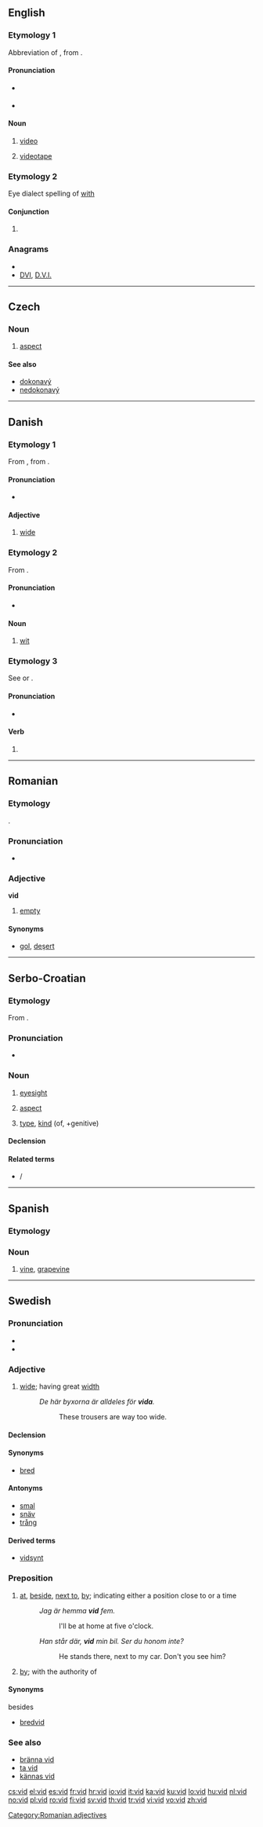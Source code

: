 {{also|við|víð}}
==English==

===Etymology 1===
Abbreviation of {{term|video||lang=en}}, from {{etyl|la}} {{term|video|videō|I see|lang=la}}.

====Pronunciation====
* {{a|UK|US}} {{IPA|/vɪd/}}
* {{rhymes|ɪd}}

====Noun====
{{en-noun}}

# {{slang}} [[video]]
# {{slang}} [[videotape]]

===Etymology 2===
Eye dialect spelling of [[with]]

====Conjunction====
{{en-con}}

# {{eye dialect of|with}}

===Anagrams===
* {{alphagram|[[div#English|div]]}}
* [[DVI#English|DVI]], [[D.V.I.#English|D.V.I.]]

----

==Czech==

===Noun===
{{cs-noun|g=m}}

# [[aspect]] {{grammar|lang=cs}}

====See also====
* [[dokonavý]]
* [[nedokonavý]]

----

==Danish==

===Etymology 1===
From {{etyl|non|da}} {{term|víðr|lang=non}}, from {{proto|Germanic|wīdaz|broad, wide|lang=da}}.

====Pronunciation====
* {{IPA|/viːd/|[viðˀ]|lang=da}}

====Adjective====
{{infl|da|adjective|neuter|vidt|definite and plural|vide|comparative|videre|superlative|videst}}

# [[wide]]

===Etymology 2===
From {{etyl|non|da}} {{term|vit|lang=non}}.

====Pronunciation====
* {{IPA|/vid/|[við]|lang=da}}

====Noun====
{{da-noun|stem=vidd|et|-}}

# [[wit]]

===Etymology 3===
See {{term|vide||to know|lang=da}} or {{term|vide||to widen|lang=da}}.

====Pronunciation====
* {{IPA|/viːd/|[viːˀð]|[viðˀ]|lang=da}}

====Verb====
{{infl|da|verb form}}

# {{form of|imperative|vide|lang=da}}

----

==Romanian==

===Etymology===
{{etyl|fr|ro}} {{term|vide}}.

===Pronunciation===
* {{IPA|/vid/|lang=ro}}

===Adjective===
'''vid'''

# [[empty]]

====Synonyms====
* [[gol]], [[deşert]]

[[Category:Romanian adjectives]]

----

==Serbo-Croatian==

===Etymology===
From {{proto|Slavic|vidъ|lang=sh}}.

===Pronunciation===
* {{IPA|/ʋîːd/|lang=sh}}

===Noun===
{{sh-noun|g=m|head=vȋd|r|вид|ви̑д}}

# [[eyesight]]
# {{grammar|lang=sh}} [[aspect]]
# [[type]], [[kind]] (of, +genitive)

====Declension====
{{sh-decl-noun
|vid|vídovi
|vida|vidova
|vidu|vidovima
|vid|vidove
|vide|vidovi
|vidu|vidovima
|vidom|vidovima
}}

====Related terms====
* {{l|sh|vidjeti|vȉdjeti}} / {{l|sh|videti|vȉdeti}}

----

==Spanish==

===Etymology===
{{etyl|la|es}} {{term|vitis||vine|lang=la}}

===Noun===
{{infl|es|noun|g=f|plural|[[vides]]}}

# [[vine]], [[grapevine]]

----

==Swedish==

===Pronunciation===
* {{IPA|/viːd/|lang=sv}}
* {{audio|Sv-vid.ogg|audio}}

===Adjective===
{{infl|sv|adjective}}

# [[wide]]; having great [[width]]
#: ''De här byxorna är alldeles för '''vida'''.''
#:: These trousers are way too wide.

====Declension====
{{sv-adj-reg|n=vitt}}

====Synonyms====
* [[bred]]

====Antonyms====
* [[smal]]
* [[snäv]]
* [[trång]]

====Derived terms====
* [[vidsynt]]

===Preposition===
{{infl|sv|preposition}}

# [[at]], [[beside]], [[next to]], [[by]]; indicating either a position close to or a time
#: ''Jag är hemma '''vid''' fem.''
#:: I'll be at home at five o'clock.
#: ''Han står där, '''vid''' min bil. Ser du honom inte?''
#:: He stands there, next to my car. Don't you see him?
# {{context|lang=sv|indicating an oath}} [[by]]; with the authority of

====Synonyms====
; besides {{qualifier|spatial relations only}}
* [[bredvid]]

===See also===
* [[bränna vid]]
* [[ta vid]]
* [[kännas vid]]

[[cs:vid]]
[[el:vid]]
[[es:vid]]
[[fr:vid]]
[[hr:vid]]
[[io:vid]]
[[it:vid]]
[[ka:vid]]
[[ku:vid]]
[[lo:vid]]
[[hu:vid]]
[[nl:vid]]
[[no:vid]]
[[pl:vid]]
[[ro:vid]]
[[fi:vid]]
[[sv:vid]]
[[th:vid]]
[[tr:vid]]
[[vi:vid]]
[[vo:vid]]
[[zh:vid]]